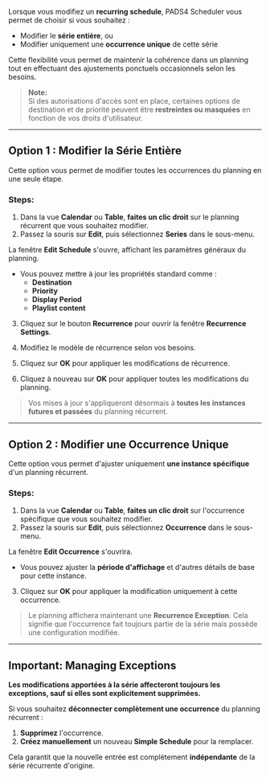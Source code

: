 Lorsque vous modifiez un **recurring schedule**, PADS4 Scheduler vous permet de choisir si vous souhaitez :

* Modifier le **série entière**, ou
* Modifier uniquement une **occurrence unique** de cette série

Cette flexibilité vous permet de maintenir la cohérence dans un planning tout en effectuant des ajustements ponctuels occasionnels selon les besoins.

> **Note:**\
> Si des autorisations d'accès sont en place, certaines options de destination et de priorité peuvent être **restreintes ou masquées** en fonction de vos droits d'utilisateur.

***

## Option 1 : Modifier la **Série Entière**

Cette option vous permet de modifier toutes les occurrences du planning en une seule étape.

### Steps:

1. Dans la vue **Calendar** ou **Table**, **faites un clic droit** sur le planning récurrent que vous souhaitez modifier.
2. Passez la souris sur **Edit**, puis sélectionnez **Series** dans le sous-menu.

La fenêtre **Edit Schedule** s'ouvre, affichant les paramètres généraux du planning.

* Vous pouvez mettre à jour les propriétés standard comme :
  * **Destination**
  * **Priority**
  * **Display Period**
  * **Playlist content**

3. Cliquez sur le bouton **Recurrence** pour ouvrir la fenêtre **Recurrence Settings**.

4. Modifiez le modèle de récurrence selon vos besoins.

5. Cliquez sur **OK** pour appliquer les modifications de récurrence.

6. Cliquez à nouveau sur **OK** pour appliquer toutes les modifications du planning.

> Vos mises à jour s'appliqueront désormais à **toutes les instances futures et passées** du planning récurrent.

***

## Option 2 : Modifier une **Occurrence Unique**

Cette option vous permet d'ajuster uniquement **une instance spécifique** d'un planning récurrent.

### Steps:

1. Dans la vue **Calendar** ou **Table**, **faites un clic droit** sur l'occurrence spécifique que vous souhaitez modifier.
2. Passez la souris sur **Edit**, puis sélectionnez **Occurrence** dans le sous-menu.

La fenêtre **Edit Occurrence** s'ouvrira.

* Vous pouvez ajuster la **période d'affichage** et d'autres détails de base pour cette instance.

3. Cliquez sur **OK** pour appliquer la modification uniquement à cette occurrence.

> Le planning affichera maintenant une **Recurrence Exception**. Cela signifie que l'occurrence fait toujours partie de la série mais possède une configuration modifiée.

***

## Important: Managing Exceptions

**Les modifications apportées à la série affecteront toujours les exceptions, sauf si elles sont explicitement supprimées.**

Si vous souhaitez **déconnecter complètement une occurrence** du planning récurrent :

1. **Supprimez** l'occurrence.
2. **Créez manuellement** un nouveau **Simple Schedule** pour la remplacer.

Cela garantit que la nouvelle entrée est complètement **indépendante** de la série récurrente d'origine.
